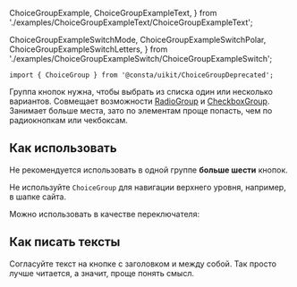   ChoiceGroupExample,
  ChoiceGroupExampleText,
} from './examples/ChoiceGroupExampleText/ChoiceGroupExampleText';

  ChoiceGroupExampleSwitchMode,
  ChoiceGroupExampleSwitchPolar,
  ChoiceGroupExampleSwitchLetters,
} from './examples/ChoiceGroupExampleSwitch/ChoiceGroupExampleSwitch';

```tsx
import { ChoiceGroup } from '@consta/uikit/ChoiceGroupDeprecated';
```

Группа кнопок нужна, чтобы выбрать из списка один или несколько вариантов.
Совмещает возможности [RadioGroup](##LIBS.STAND/stand:uikit--components--radiogroup--stable) и
[CheckboxGroup](##LIBS.STAND/stand:uikit--components--checkboxgroup--stable). Занимает больше места, зато по элементам проще попасть, чем по радиокнопкам
или чекбоксам.

<ChoiceGroupExample />

## Как использовать

Не рекомендуется использовать в одной группе **больше шести** кнопок.

Не используйте `ChoiceGroup` для навигации верхнего уровня, например, в шапке сайта.

Можно использовать в качестве переключателя:

<ChoiceGroupExampleSwitchPolar />
<ChoiceGroupExampleSwitchLetters />
<ChoiceGroupExampleSwitchMode />

## Как писать тексты

Согласуйте текст на кнопке с заголовком и между собой. Так просто лучше читается, а значит, проще понять смысл.

<ChoiceGroupExampleText />
